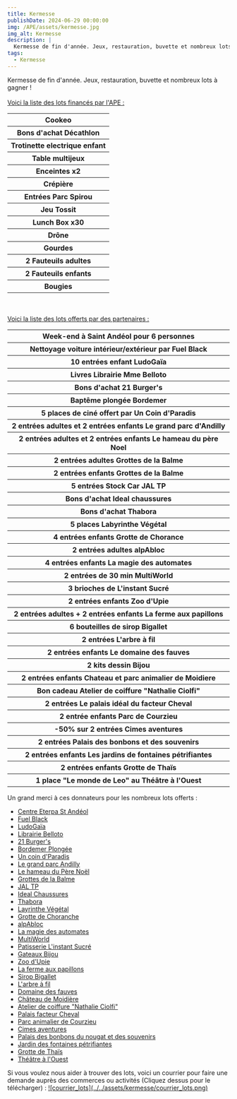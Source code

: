 ```yaml
---
title: Kermesse
publishDate: 2024-06-29 00:00:00
img: /APE/assets/kermesse.jpg
img_alt: Kermesse
description: |
  Kermesse de fin d'année. Jeux, restauration, buvette et nombreux lots à gagner !
tags:
  - Kermesse
---
```

<p>
  Kermesse de fin d'année. Jeux, restauration, buvette et nombreux lots à gagner !
  <br></br>
  <u>Voici la liste des lots financés par l'APE :</u>
  <table>    
    <tr><th>Cookeo</th></tr>
    <tr><th>Bons d'achat Décathlon</th></tr>
    <tr><th>Trotinette electrique enfant</th></tr>
    <tr><th>Table multijeux</th></tr>
    <tr><th>Enceintes x2</th></tr>
    <tr><th>Crépière</th></tr>
    <tr><th>Entrées Parc Spirou</th></tr>
    <tr><th>Jeu Tossit</th></tr>
    <tr><th>Lunch Box x30</th></tr>
    <tr><th>Drône</th></tr>
    <tr><th>Gourdes</th></tr>
    <tr><th>2 Fauteuils adultes</th></tr>
    <tr><th>2 Fauteuils enfants</th></tr>
    <tr><th>Bougies</th></tr>
  </table>
  <br></br>
  <u>Voici la liste des lots offerts par des partenaires :</u>
  <table>
    <tr><th>Week-end à Saint Andéol pour 6 personnes</th></tr>
    <tr><th>Nettoyage voiture intérieur/extérieur par Fuel Black</th></tr>
    <tr><th>10 entrées enfant LudoGaïa</th></tr>
    <tr><th>Livres Librairie Mme Belloto</th></tr>
    <tr><th>Bons d'achat 21 Burger's</th></tr>
    <tr><th>Baptême plongée Bordemer</th></tr>
    <tr><th>5 places de ciné offert par Un Coin d'Paradis</th></tr>
    <tr><th>2 entrées adultes et 2 entrées enfants Le grand parc d'Andilly</th></tr>
    <tr><th>2 entrées adultes et 2 entrées enfants Le hameau du père Noel</th></tr>
    <tr><th>2 entrées adultes	Grottes de la Balme</th></tr>
    <tr><th>2 entrées enfants	Grottes de la Balme</th></tr>
    <tr><th>5 entrées Stock Car JAL TP</th></tr>
    <tr><th>Bons d'achat Ideal chaussures</th></tr>
    <tr><th>Bons d'achat Thabora</th></tr>
    <tr><th>5 places Labyrinthe Végétal</th></tr>
    <tr><th>4 entrées enfants Grotte de Chorance</th></tr>
    <tr><th>2 entrées adultes alpAbloc</th></tr>
    <tr><th>4 entrées enfants La magie des automates</th></tr>
    <tr><th>2 entrées de 30 min MultiWorld</th></tr>
    <tr><th>3 brioches de L'instant Sucré</th></tr>
    <tr><th>2 entrées enfants Zoo d'Upie</th></tr>
    <tr><th>2 entrées adultes + 2 entrées enfants La ferme aux papillons</th></tr>
    <tr><th>6 bouteilles de sirop Bigallet</th></tr>
    <tr><th>2 entrées L'arbre à fil</th></tr>
    <tr><th>2 entrées enfants Le domaine des fauves</th></tr>
    <tr><th>2 kits dessin Bijou</th></tr>
    <tr><th>2 entrées enfants Chateau et parc animalier de Moidiere</th></tr>
    <tr><th>Bon cadeau Atelier de coiffure "Nathalie Ciolfi"</th></tr>
    <tr><th>2 entrées Le palais idéal du facteur Cheval</th></tr>
    <tr><th>2 entrée enfants Parc de Courzieu</th></tr>
    <tr><th>-50% sur 2 entrées Cimes aventures</th></tr>
    <tr><th>2 entrées Palais des bonbons et des souvenirs</th></tr>
    <tr><th>2 entrées enfants Les jardins de fontaines pétrifiantes</th></tr>
    <tr><th>2 entrées enfants Grotte de Thaïs</th></tr>
    <tr><th>1 place "Le monde de Leo" au Théâtre à l'Ouest</th></tr>
  </table>
  Un grand merci à ces donnateurs pour les nombreux lots offerts :
  <ul>
    <li><a href ="https://www.eterpa.fr/fr/nos-sejours/classes-de-decouverte/le-centre/" target="_blank">Centre Eterpa St Andéol</a></li>
    <li><a href ="https://www.instagram.com/fuel.black/?igshid=MzNlNGNkZWQ4Mg%3D%3D" target="_blank">Fuel Black</a></li>
    <li><a href ="https://ludogaia.fr/" target="_blank">LudoGaïa</a></li>
    <li><a href ="https://www.facebook.com/BELLOTTOSTJEAN/?locale=fr_FR" target="_blank">Librairie Belloto</a></li>
    <li><a href ="https://www.facebook.com/Burgersaintjean/?locale=fr_FR" target="_blank">21 Burger's</a></li>
    <li><a href ="https://bordemer-plongee.com/" target="_blank">Bordemer Plongée</a></li>
    <li><a href ="https://www.instagram.com/uncoindparadis/?igsh=c2U0amNrdzd2N2F3" target="_blank">Un coin d'Paradis</a></li>
    <li><a href ="https://www.grandparc-andilly.com/" target="_blank">Le grand parc Andilly</a></li>
    <li><a href ="https://www.grandparc-andilly.com/le-hameau-du-pere-noel" target="_blank">Le hameau du Père Noël</a></li>
    <li><a href ="https://www.grotteslabalme.com/" target="_blank">Grottes de la Balme</a></li>
    <li><a href ="https://www.facebook.com/p/JAL-TP-100085010902541/?paipv=0&eav=AfYSlsdhXGhTC3iMf6ZVLwvGW-IVQz-lRR8JroODxpm_BsgcjWWsAa_cUUs8TMuMK2g&_rdr" target="_blank">JAL TP</a></li>
    <li><a href ="https://www.facebook.com/idealchaussures/?locale=fr_FR" target="_blank">Ideal Chaussures</a></li>
    <li><a href ="https://www.thabora.com/" target="_blank">Thabora</a></li>
    <li><a href ="https://labyleo.com/" target="_blank">Layrinthe Végétal</a></li>
    <li><a href ="https://www.visites-nature-vercors.com/fr/grotte-de-choranche/decouvrir/" target="_blank">Grotte de Choranche</a></li>
    <li><a href ="https://www.alpabloc.fr/" target="_blank">alpAbloc</a></li>
    <li><a href ="https://www.magiedesautomates.fr/" target="_blank">La magie des automates</a></li>
    <li><a href ="https://www.multiworld.com/" target="_blank">MultiWorld</a></li>
    <li><a href ="https://www.facebook.com/linstantsucree/?locale=fr_FR" target="_blank">Patisserie L'instant Sucré</a></li>
    <li><a href ="https://www.bijou.com/" target="_blank">Gateaux Bijou</a></li>
    <li><a href ="https://www.zooupie.com/fr/" target="_blank">Zoo d'Upie</a></li>
    <li><a href ="https://www.jardin-decouvertes.com/" target="_blank">La ferme aux papillons</a></li>
    <li><a href ="https://www.bigallet.fr/" target="_blank">Sirop Bigallet</a></li>
    <li><a href ="https://larbreafil.com/" target="_blank">L'arbre à fil</a></li>
    <li><a href ="https://www.domainedesfauves.com/" target="_blank">Domaine des fauves</a></li>
    <li><a href ="https://www.chateau-moidiere.com/" target="_blank">Château de Moidière</a></li>
    <li><a href ="https://www.facebook.com/nathalieciolfi.ateliercoiffure/?locale=fr_FR" target="_blank">Atelier de coiffure "Nathalie Ciolfi"</a></li>
    <li><a href ="https://www.facteurcheval.com/" target="_blank">Palais facteur Cheval</a></li>
    <li><a href ="https://www.parc-de-courzieu.fr" target="_blank">Parc animalier de Courzieu</a></li>
    <li><a href ="https://www.cimes-aventures.com/" target="_blank">Cimes aventures</a></li>
    <li><a href ="https://palais-bonbons.com/" target="_blank">Palais des bonbons du nougat et des souvenirs</a></li>
    <li><a href ="https://www.visites-nature-vercors.com/fr/jardin-des-fontaines-petrifiantes/decouvrir/" target="_blank">Jardin des fontaines pétrifiantes</a></li>
    <li><a href ="https://www.visites-nature-vercors.com/fr/grotte-de-thais/decouvrir/" target="_blank">Grotte de Thaïs</a></li>
    <li><a href ="https://theatrealouest.com/lyon/spectacle/reserver-places/le-monde-de-leo-spectacle-enfants" target="_blank">Théâtre à l'Ouest</a></li>
  </ul>
</p>
<p>
  Si vous voulez nous aider à trouver des lots, voici un courrier pour faire une demande auprès des commerces ou activités
  (Cliquez dessus pour le télécharger) :
  <a href='/APE/assets/Courrier_lots.pdf' target='_blank'>![courrier_lots](../../assets/kermesse/courrier_lots.png)</a>
</p>

